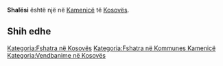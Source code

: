 {{Fshat në 
 | Emri                = Shalësi
 | EmriAlt                = 
 | NAME_SHORT_FORM=      
 | NAME_GENERIC=      
 | NAME_SORT_NAME_RO=      SHALESI
 | FULL_NAME_RO = Shalësi
 | FULL_NAME_ND_RO=Shalesi
 | SORT_NAME_RG=SHALESI
 | FULL_NAME_RG=Shalësi
 | FULL_NAME_ND_RG=Shalesi
 | SRP_NAME_SHORT_FORM=      
 | SRP_NAME_GENERIC=      
 | SRP_NAME_SORT_NAME_RO=      
 | SRP_FULL_NAME_RO = 
 | SRP_FULL_NAME_ND_RO=
 | SRP_SORT_NAME_RG=
 | SRP_FULL_NAME_RG=
 | SRP_FULL_NAME_ND_RG=
 | Emri (Rasa dhanore) = 
 | Figura              = 
 | Shteti              = Kosovo
 | Komuna              = Kamenicë
 | Kodi postar         = 
 | Sipërfaqja          = 

 | Popullsia           = 

 | Regj. i popullsisë  = 
 | Dend. e popullsisë  = 
 | Faqja zyrtare       = 
 <!--- Koordinatat ----> 
 | Gjerësia            = 42.708889
 | Gjatësia            = 20.535556
 | Lartësia            = 
}}
'''Shalësi''' është një [[]] në [[Kamenicë]] të [[Kosovës]].

<!-- == Gjeografia == -->
<!-- == Historia == -->
<!-- == Demografia == -->
== Shih edhe ==
{{Komuna Kamenicë}}
{{Kosovo-Administrata-Cung}}

[[Kategoria:Fshatra në Kosovës]]
[[Kategoria:Fshatra në Kommunes Kamenicë]]
[[Kategoria:Vendbanime në Kosovës]]